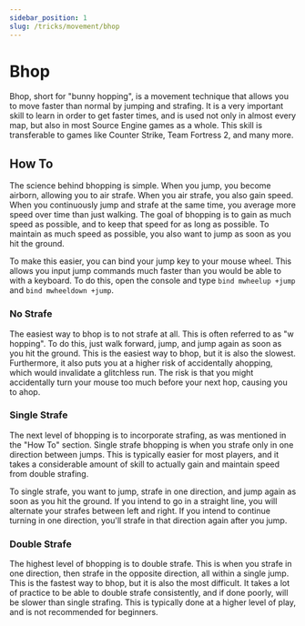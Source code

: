 ```yaml
---
sidebar_position: 1
slug: /tricks/movement/bhop
---
```


# Bhop

Bhop, short for "bunny hopping", is a movement technique that allows you to move faster than normal by jumping and strafing.
It is a very important skill to learn in order to get faster times, and is used not only in almost every map, but also
in most Source Engine games as a whole. This skill is transferable to games like Counter Strike, Team Fortress 2, and
many more.

## How To

The science behind bhopping is simple. When you jump, you become airborn, allowing you to air strafe. When you air strafe, you also gain
speed. When you continuously jump and strafe at the same time, you average more speed over time than just walking.
The goal of bhopping is to gain as much speed as possible, and to keep that speed for as long as possible. To
maintain as much speed as possible, you also want to jump as soon as you hit the ground.

To make this easier, you can bind your jump key to your mouse wheel. This allows you input jump commands much faster than
you would be able to with a keyboard. To do this, open the console and type `bind mwheelup +jump` and `bind mwheeldown +jump`.


### No Strafe

The easiest way to bhop is to not strafe at all. This is often referred to as "w hopping". To do this, just walk forward,
jump, and jump again as soon as you hit the ground. This is the easiest way to bhop, but it is also the slowest. Furthermore,
it also puts you at a higher risk of accidentally ahopping, which would invalidate a glitchless run. The risk is that you
might accidentally turn your mouse too much before your next hop, causing you to ahop.

<YouTube url="https://www.youtube.com/embed/X3hrhsitmLo"/>

### Single Strafe

The next level of bhopping is to incorporate strafing, as was mentioned in the "How To" section. Single strafe bhopping
is when you strafe only in one direction between jumps. This is typically easier for most players, and it takes a considerable
amount of skill to actually gain and maintain speed from double strafing.

To single strafe, you want to jump, strafe in one direction, and jump again as soon as you hit the ground. If you intend
to go in a straight line, you will alternate your strafes between left and right. If you intend to continue turning in
one direction, you'll strafe in that direction again after you jump.

<YouTube url="https://www.youtube.com/embed/B4ERwIShNWU"/>

### Double Strafe

The highest level of bhopping is to double strafe. This is when you strafe in one direction, then strafe in the opposite
direction, all within a single jump. This is the fastest way to bhop, but it is also the most difficult. It takes a lot
of practice to be able to double strafe consistently, and if done poorly, will be slower than single strafing. This is
typically done at a higher level of play, and is not recommended for beginners.

<YouTube url="https://www.youtube.com/embed/kxZDewYK_zc"/>
